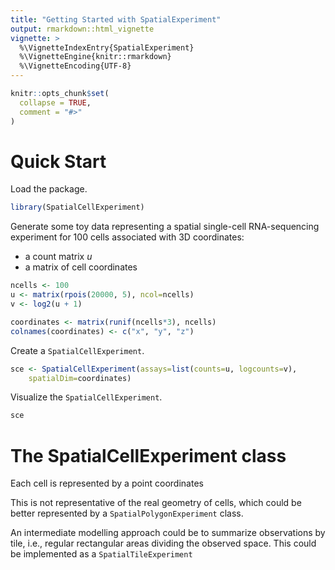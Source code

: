 ```yaml
---
title: "Getting Started with SpatialExperiment"
output: rmarkdown::html_vignette
vignette: >
  %\VignetteIndexEntry{SpatialExperiment}
  %\VignetteEngine{knitr::rmarkdown}
  %\VignetteEncoding{UTF-8}
---
```


```r
knitr::opts_chunk$set(
  collapse = TRUE,
  comment = "#>"
)
```

# Quick Start

Load the package.

```r
library(SpatialCellExperiment)
```

Generate some toy data representing a spatial single-cell RNA-sequencing experiment for 100 cells associated with 3D coordinates:

- a count matrix _u_
- a matrix of cell coordinates

```r
ncells <- 100
u <- matrix(rpois(20000, 5), ncol=ncells)
v <- log2(u + 1)

coordinates <- matrix(runif(ncells*3), ncells)
colnames(coordinates) <- c("x", "y", "z")
```

Create a `SpatialCellExperiment`.

```r
sce <- SpatialCellExperiment(assays=list(counts=u, logcounts=v),
    spatialDim=coordinates)
```

Visualize the `SpatialCellExperiment`.

```r
sce
```

# The SpatialCellExperiment class

Each cell is represented by a point coordinates

This is not representative of the real geometry of cells, which could be better represented by a `SpatialPolygonExperiment` class.

An intermediate modelling approach could be to summarize observations by tile, i.e., regular rectangular areas dividing the observed space.
This could be implemented as a `SpatialTileExperiment`
